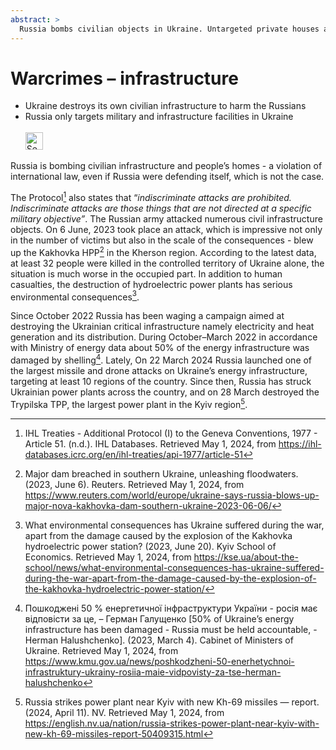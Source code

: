 ---
abstract: > 
  Russia bombs civilian objects in Ukraine. Untargeted private houses and targeted infrastructure: energy, shopping, health, education and cultural infrastructure. 
---

# Warcrimes – infrastructure {#sec-warcrimes-infrastructure}

::: {.callout-caution title="Myth"}
- Ukraine destroys its own civilian infrastructure to harm the Russians
- Russia only targets military and infrastructure facilities in Ukraine
[<br></br>![Search for topic in EUvsDisinfo](../all_common_img/EUvsDisinfo_400x240.jpg){height=2em}](https://euvsdisinfo.eu/disinformation-cases/?text=war%20crimes%20(infrastructure|electricity|energy|dam|bridge)&sort=relevance)
:::

::: {.callout-tip title="Truth"}
Russia is bombing civilian infrastructure and people's homes - a violation of international law, even if Russia were defending itself, which is not the case.
:::


The Protocol[^warcrimes-infrastructure-1] also states that “*indiscriminate attacks are prohibited. Indiscriminate attacks are those things that are not directed at a specific military objective”*. The Russian army attacked numerous civil infrastructure objects. On 6 June, 2023 took place an attack, which is impressive not only in the number of victims but also in the scale of the consequences \- blew up the Kakhovka HPP[^warcrimes-infrastructure-2] in the Kherson region. According to the latest data, at least 32 people were killed in the controlled territory of Ukraine alone, the situation is much worse in the occupied part. In addition to human casualties, the destruction of hydroelectric power plants has serious environmental consequences[^warcrimes-infrastructure-3].  

Since October 2022 Russia has been waging a campaign aimed at destroying the Ukrainian critical infrastructure namely electricity and heat generation and its distribution. During October–March 2022 in accordance with Ministry of energy data about 50% of the energy infrastructure was damaged by shelling[^warcrimes-infrastructure-4]. Lately, On 22 March 2024 Russia launched one of the largest missile and drone attacks on Ukraine's energy infrastructure, targeting at least 10 regions of the country. Since then, Russia has struck Ukrainian power plants across the country, and on 28 March destroyed the Trypilska TPP, the largest power plant in the Kyiv region[^warcrimes-infrastructure-5].



[^warcrimes-infrastructure-1]:  IHL Treaties \- Additional Protocol (I) to the Geneva Conventions, 1977 \- Article 51\. (n.d.). IHL Databases. Retrieved May 1, 2024, from [https://ihl-databases.icrc.org/en/ihl-treaties/api-1977/article-51](https://ihl-databases.icrc.org/en/ihl-treaties/api-1977/article-51)

[^warcrimes-infrastructure-2]:  Major dam breached in southern Ukraine, unleashing floodwaters. (2023, June 6). Reuters. Retrieved May 1, 2024, from [https://www.reuters.com/world/europe/ukraine-says-russia-blows-up-major-nova-kakhovka-dam-southern-ukraine-2023-06-06/](https://www.reuters.com/world/europe/ukraine-says-russia-blows-up-major-nova-kakhovka-dam-southern-ukraine-2023-06-06/)

[^warcrimes-infrastructure-3]:  What environmental consequences has Ukraine suffered during the war, apart from the damage caused by the explosion of the Kakhovka hydroelectric power station? (2023, June 20). Kyiv School of Economics. Retrieved May 1, 2024, from [https://kse.ua/about-the-school/news/what-environmental-consequences-has-ukraine-suffered-during-the-war-apart-from-the-damage-caused-by-the-explosion-of-the-kakhovka-hydroelectric-power-station/](https://kse.ua/about-the-school/news/what-environmental-consequences-has-ukraine-suffered-during-the-war-apart-from-the-damage-caused-by-the-explosion-of-the-kakhovka-hydroelectric-power-station/)

[^warcrimes-infrastructure-4]:  Пошкоджені 50 % енергетичної інфраструктури України \- росія має відповісти за це, – Герман Галущенко \[50% of Ukraine’s energy infrastructure has been damaged \- Russia must be held accountable, \- Herman Halushchenko\]. (2023, March 4). Cabinet of Ministers of Ukraine. Retrieved May 1, 2024, from [https://www.kmu.gov.ua/news/poshkodzheni-50-enerhetychnoi-infrastruktury-ukrainy-rosiia-maie-vidpovisty-za-tse-herman-halushchenko](https://www.kmu.gov.ua/news/poshkodzheni-50-enerhetychnoi-infrastruktury-ukrainy-rosiia-maie-vidpovisty-za-tse-herman-halushchenko) 

[^warcrimes-infrastructure-5]:  Russia strikes power plant near Kyiv with new Kh-69 missiles — report. (2024, April 11). NV. Retrieved May 1, 2024, from [https://english.nv.ua/nation/russia-strikes-power-plant-near-kyiv-with-new-kh-69-missiles-report-50409315.html](https://english.nv.ua/nation/russia-strikes-power-plant-near-kyiv-with-new-kh-69-missiles-report-50409315.html)
